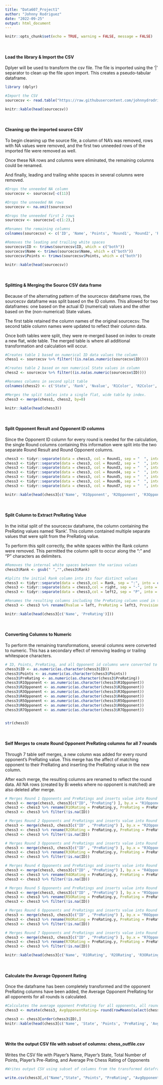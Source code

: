 ```yaml
---
title: "Data607_Project1"
author: "Johnny Rodriguez"
date: "2022-09-25"
output: html_document
---
```


```r
knitr::opts_chunk$set(echo = TRUE, warning = FALSE, message = FALSE)
```
<br/>

#### Load the library & Import the CSV


Dplyer will be used to transform the csv file.  The file is imported using the '|' separator to clean up the file upon import.  This creates a pseudo-tabular dataframe.


```r
library (dplyr)

#Import the CSV
sourcecsv <- read.table("https://raw.githubusercontent.com/johnnydrodriguez/data_607_week4/main/tournamentinfo.txt", header = FALSE, sep = '|', na.strings="", fill = TRUE)

knitr::kable(head(sourcecsv))
```
<br/>

#### Cleaning up the imported source CSV


To begin cleaning up the source file, a column of NA's was removed, rows with NA values were removed, and the first two unneeded rows of the imported file were removed as well.

Once these NA rows and columns were eliminated, the remaining columns could be renamed.  

And finally, leading and trailing white spaces in several columns were removed.

```r

#Drops the unneeded NA column
sourcecsv <- sourcecsv[-c(11)]

#Drops the unneeded NA rows
sourcecsv <- na.omit(sourcecsv)

#Drops the unneeded first 2 rows
sourcecsv <- sourcecsv[-c(1:2),]

#Renames the remaining columns
colnames(sourcecsv) <- c('ID', 'Name', 'Points', 'Round1', 'Round2', 'Round3', 'Round4', 'Round5', 'Round6', 'Round7')

#Removes the leading and trailing white spaces
sourcecsv$ID <- trimws(sourcecsv$ID, which = c("both"))
sourcecsv$Name <- trimws(sourcecsv$Name, which = c("both"))
sourcecsv$Points <- trimws(sourcecsv$Points, which = c("both"))

knitr::kable(head(sourcecsv))
```
<br/>

#### Splitting & Merging the Source CSV data frame
Because of the alternating pattern of the sourcecsv dataframe rows, the sourcecsv dataframe was split based on the ID column.  This allowed for two dataframes: one based on the actual ID (numerical) values and the other based on the (non-numerical) State values.

The first table retained the column names of the original sourcecsv.  The second table column names were updated to reflect their column data.

Once both tables were split, they were re-merged based on index to create a new flat, wide table. The merged table is where all additional transformation and calculation will occur.


```r

#Creates table 1 based on numerical ID data values the column
chess1 <- sourcecsv %>% filter(!(is.na(as.numeric(sourcecsv$ID))))

#Creates table 2 based on non numerical State values in column
chess2 <- sourcecsv %>% filter((is.na(as.numeric(sourcecsv$ID))))

#Renames columns in second split table
colnames(chess2) <- c('State', 'Rank', 'Nvalue', 'R1Color', 'R2Color', 'R3Color', 'R4Color', 'R5Color', 'R6Color', 'R7Color')

#Merges the split tables into a single flat, wide table by index.
chess3 <- merge(chess1, chess2, by=0)

knitr::kable(head(chess3))

```
<br/>

#### Split Opponent Result and Opponent ID columns
Since the Opponent ID column for every round is needed for the calculation, the single Round columns containing this information were split into the two separate Round Result and Round Opponent columns.


```r

chess3 <- tidyr::separate(data = chess3, col = Round1, sep = "  ", into = c('R1Result', 'R1Opponent'), remove = TRUE)
chess3 <- tidyr::separate(data = chess3, col = Round2, sep = "  ", into = c('R2Result', 'R2Opponent'), remove = TRUE)
chess3 <- tidyr::separate(data = chess3, col = Round3, sep = "  ", into = c('R3Result', 'R3Opponent'), remove = TRUE)
chess3 <- tidyr::separate(data = chess3, col = Round4, sep = "  ", into = c('R4Result', 'R4Opponent'), remove = TRUE)
chess3 <- tidyr::separate(data = chess3, col = Round5, sep = "  ", into = c('R5Result', 'R5Opponent'), remove = TRUE)
chess3 <- tidyr::separate(data = chess3, col = Round6, sep = "  ", into = c('R6Result', 'R6Opponent'), remove = TRUE)
chess3 <- tidyr::separate(data = chess3, col = Round7, sep = "  ", into = c('R7Result', 'R7Opponent'), remove = TRUE)

knitr::kable(head(chess3[c('Name', 'R1Opponent', 'R2Opponent', 'R3Opponent', 'R4Opponent', 'R5Opponent', 'R6Opponent', 'R7Opponent')]))

```
<br/>

#### Split Column to Extract PreRating Value
In the initial split of the sourcecsv dataframe, the column containing the PreRating values named 'Rank'.  This column contained multiple separate values that were split from the PreRating value.  

To perform this split correctly, the white spaces within the Rank column were removed. This permitted the column split to occur along the ":" and "P" characters as delimiters.


```r

#Removes the internal white spaces between the various values
chess3$Rank <- gsub(" ","",chess3$Rank) 

#Splits the initial Rank column into its four distinct values
chess3 <- tidyr::separate(data = chess3,col = Rank, sep = ":", into = c('left', 'right'), remove = TRUE)
chess3 <- tidyr::separate(data = chess3,col = right, sep = "-", into = c('left2', 'right2'), remove = TRUE)
chess3 <- tidyr::separate(data = chess3,col = left2, sep = "P", into = c('left3', 'right3'), remove = TRUE)

#Renames the resulting columns including the PreRating column used in the average opponent calculation
chess3 <- chess3 %>% rename(Rvalue = left, PreRating = left3, Provisional = right3, PostRating = right2)

knitr::kable(head(chess3[c('Name', 'PreRating')]))
```
<br/>

####  Converting Columns to Numeric
To perform the remaining transformations, several columns were converted to numeric.  This has a secondary effect of removing leading or trailing whitespace characters.


```r

# ID, Points, PreRating, and all Opponent id columns were converted to numeric.
chess3$ID <- as.numeric(as.character(chess3$ID))
chess3$Points <- as.numeric(as.character(chess3$Points))
chess3$PreRating <- as.numeric(as.character(chess3$PreRating))
chess3$R1Opponent <- as.numeric(as.character(chess3$R1Opponent))
chess3$R2Opponent <- as.numeric(as.character(chess3$R2Opponent))
chess3$R3Opponent <- as.numeric(as.character(chess3$R3Opponent))
chess3$R4Opponent <- as.numeric(as.character(chess3$R4Opponent))
chess3$R5Opponent <- as.numeric(as.character(chess3$R5Opponent))
chess3$R6Opponent <- as.numeric(as.character(chess3$R6Opponent))
chess3$R7Opponent <- as.numeric(as.character(chess3$R7Opponent))


str(chess3)
```
<br/>

#### Self Merges to create Round Opponent PreRating columns for all 7 rounds

Through 7 table self merges, a new column was added for every round opponent's PreRating value.  This merge has the affect of matching opponent to their PreRating and inserting the PreRating value in the new column.

After each merge, the resulting columns are renamed to reflect the round data.  All NA rows (created by Bi weeks where no opponent is matched) are also deleted after merge.


```r

# Merges Round 1 Opponents and PreRatings and inserts value into Round 1 PreRating column
chess3 <- merge(chess3, chess3[c("ID", "PreRating") ], by.x = "R1Opponent", by.y = "ID", all = TRUE, na.rm = TRUE)
chess3 <- chess3 %>% rename(R1ORating = PreRating.y, PreRating = PreRating.x)
chess3 <- chess3 %>% filter(!is.na(ID))

# Merges Round 2 Opponents and PreRatings and inserts value into Round 2 PreRating column
chess3 <- merge(chess3, chess3[c("ID" , "PreRating") ], by.x = "R2Opponent", by.y = "ID", all = TRUE)
chess3 <- chess3 %>% rename(R2ORating = PreRating.y, PreRating = PreRating.x)
chess3 <- chess3 %>% filter(!is.na(ID))

# Merges Round 3 Opponents and PreRatings and inserts value into Round 3 PreRating column
chess3 <- merge(chess3, chess3[c("ID" , "PreRating") ], by.x = "R3Opponent", by.y = "ID", all = TRUE)
chess3 <- chess3 %>% rename(R3ORating = PreRating.y, PreRating = PreRating.x)
chess3 <- chess3 %>% filter(!is.na(ID))

# Merges Round 4 Opponents and PreRatings and inserts value into Round 4 PreRating column
chess3 <- merge(chess3, chess3[c("ID" , "PreRating") ], by.x = "R4Opponent", by.y = "ID", all = TRUE)
chess3 <- chess3 %>% rename(R4ORating = PreRating.y, PreRating = PreRating.x)
chess3 <- chess3 %>% filter(!is.na(ID))

# Merges Round 5 Opponents and PreRatings and inserts value into Round 5 PreRating column
chess3 <- merge(chess3, chess3[c("ID" , "PreRating") ], by.x = "R5Opponent", by.y = "ID", all = TRUE)
chess3 <- chess3 %>% rename(R5ORating = PreRating.y, PreRating = PreRating.x)
chess3 <- chess3 %>% filter(!is.na(ID))

# Merges Round 6 Opponents and PreRatings and inserts value into Round 6 PreRating column
chess3 <- merge(chess3, chess3[c("ID" , "PreRating") ], by.x = "R6Opponent", by.y = "ID", all = TRUE)
chess3 <- chess3 %>% rename(R6ORating = PreRating.y, PreRating = PreRating.x)
chess3 <- chess3 %>% filter(!is.na(ID))

# Merges Round 7 Opponents and PreRatings and inserts value into Round 7 PreRating column
chess3 <- merge(chess3, chess3[c("ID" , "PreRating") ], by.x = "R7Opponent", by.y = "ID", all = TRUE)
chess3 <- chess3 %>% rename(R7ORating = PreRating.y, PreRating = PreRating.x)
chess3 <- chess3 %>% filter(!is.na(ID))

knitr::kable(head(chess3[c('Name', 'R1ORating', 'R2ORating', 'R3ORating', 'R4ORating', 'R5ORating', 'R6ORating', 'R7ORating')]))

```
<br/>

#### Calculate the Average Opponent Rating

Once the dataframe has been completely transformed and the opponent PreRating columns have been added, the Average Opponent PreRating for all opponents for all rounds is calculated.

```r

#Calculates the average opponent PreRating for all opponents, all rounds
chess3 <- mutate(chess3, AvgOpponentRating= round(rowMeans(select(chess3, "R1ORating","R2ORating","R3ORating","R4ORating","R5ORating","R6ORating","R7ORating"), na.rm = TRUE)))

chess3 <- chess3[order(chess3$ID),]
knitr::kable(head(chess3[c('Name', 'State', 'Points', 'PreRating', 'AvgOpponentRating')]))

```
<br/>

#### Write the output CSV file with subset of columns: chess_outfile.csv
Writes the CSV file with Player’s Name, Player’s State, Total Number of Points, Player’s Pre-Rating, and Average Pre Chess Rating of Opponents

```r
#Writes output CSV using subset of columns from the transformed dataframe

write.csv(chess3[,c("Name","State", "Points", "PreRating", "AvgOpponentRating")], file="chess_outfile.csv",row.names=FALSE)

```
